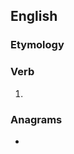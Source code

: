 ==English==

===Etymology===
{{suffix|en|aim|est}}

===Verb===
{{head|en|verb form}}

# {{en-archaic second-person singular of|aim}}

===Anagrams===
* {{anagrams|en|a=aeimst|Maties|maiest|maties|misate|miseat|samite|semita|tamise}}